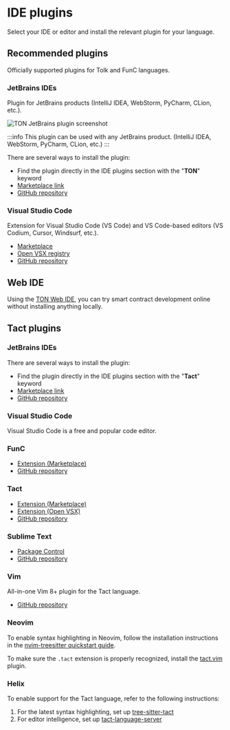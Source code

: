 
# IDE plugins

Select your IDE or editor and install the relevant plugin for your language.

## Recommended plugins

Officially supported plugins for Tolk and FunC languages.

### JetBrains IDEs

Plugin for JetBrains products (IntelliJ IDEA, WebStorm, PyCharm, CLion, etc.).

![TON JetBrains plugin screenshot](/img/docs/ton-jetbrains-plugin.png)

:::info
This plugin can be used with any JetBrains product.
(IntelliJ IDEA, WebStorm, PyCharm, CLion, etc.)
:::

There are several ways to install the plugin:
- Find the plugin directly in the IDE plugins section with the "**TON**" keyword
- [Marketplace link](https://plugins.jetbrains.com/plugin/23382-ton)
- [GitHub repository](https://github.com/ton-blockchain/intellij-ton)

### Visual Studio Code

Extension for Visual Studio Code (VS Code) and VS Code-based editors (VS Codium, Cursor, Windsurf, etc.).

- [Marketplace](https://marketplace.visualstudio.com/items?itemName=ton-core.vscode-ton)
- [Open VSX registry](https://open-vsx.org/extension/ton-core/vscode-ton)
- [GitHub repository](https://github.com/ton-blockchain/ton-language-server/tree/main/editors/code#installation)

## Web IDE
Using the [TON Web IDE](https://ide.ton.org/), you can try smart contract development online without installing anything locally.

## Tact plugins

### JetBrains IDEs

There are several ways to install the plugin:
- Find the plugin directly in the IDE plugins section with the "**Tact**" keyword
- [Marketplace link](https://plugins.jetbrains.com/plugin/27290-tact)
- [GitHub repository](https://github.com/tact-lang/intelli-tact)

### Visual Studio Code

Visual Studio Code is a free and popular code editor.

### FunC

- [Extension (Marketplace)](https://marketplace.visualstudio.com/items?itemName=tonwhales.func-vscode)
- [GitHub repository](https://github.com/ton-foundation/vscode-func)

### Tact

- [Extension (Marketplace)](https://marketplace.visualstudio.com/items?itemName=tonstudio.vscode-tact)
- [Extension (Open VSX)](https://open-vsx.org/extension/tonstudio/vscode-tact)
- [GitHub repository](https://github.com/tact-lang/tact-language-server)

### Sublime Text

- [Package Control](https://packagecontrol.io/packages/Tact)
- [GitHub repository](https://github.com/tact-lang/tact-sublime)

### Vim

All-in-one Vim 8+ plugin for the Tact language.

- [GitHub repository](https://github.com/tact-lang/tact.vim)

### Neovim

To enable syntax highlighting in Neovim, follow the installation instructions in the [nvim-treesitter quickstart guide](https://github.com/nvim-treesitter/nvim-treesitter#quickstart).

To make sure the `.tact` extension is properly recognized, install the [tact.vim](https://github.com/tact-lang/tact.vim) plugin.

### Helix

To enable support for the Tact language, refer to the following instructions:

1. For the latest syntax highlighting, set up [tree-sitter-tact](https://github.com/tact-lang/tree-sitter-tact#helix)
2. For editor intelligence, set up [tact-language-server](https://github.com/tact-lang/tact-language-server#other-editors)

<Feedback />
